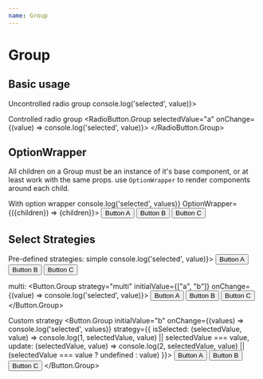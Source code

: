 ```yaml
---
name: Group
---
```



# Group

## Basic usage

<Playground>
  <Text>Uncontrolled radio group</Text>
  <RadioButton.Group initialValue="a" onChange={(value) => console.log('selected', value)}>
    <RadioButton label="Option 1" value="a" />
    <RadioButton label="Option 2" value="b" />
    <RadioButton label="Option 3" value="c" disabled />
  </RadioButton.Group>

  <Text>Controlled radio group</Text>
  <RadioButton.Group selectedValue="a" onChange={(value) => console.log('selected', value)}>
    <RadioButton label="Option 1" value="a" />
    <RadioButton label="Option 2" value="b" />
    <RadioButton label="Option 3" value="c" disabled />
  </RadioButton.Group>
</Playground>

## OptionWrapper

All children on a Group must be an instance of it's base component, or at least work with the same props.
use `OptionWrapper` to render components around each child.

<Playground>
  <Text>With option wrapper</Text>
  <Button.Group
    initialValue="b"
    onChange={(values) => console.log('selected', values)}
    OptionWrapper={({children}) => <View m={4}>{children}</View>}>
    <Button value="a">Button A</Button>
    <Button value="b">Button B</Button>
    <Button value="c">Button C</Button>
  </Button.Group>
</Playground>


## Select Strategies

<Playground>
  <Text>Pre-defined strategies:</Text>
  <Text fontSize="small">simple</Text>
  <Button.Group
    strategy="simple"
    initialValue="b"
    onChange={(value) => console.log('selected', value)}>
    <Button value="a">Button A</Button>
    <Button value="b">Button B</Button>
    <Button value="c">Button C</Button>
  </Button.Group>

  <Text fontSize="small">multi:</Text>
  <Button.Group
    strategy="multi"
    initialValue={["a", "b"]}
    onChange={(value) => console.log('selected', value)}>
    <Button value="a">Button A</Button>
    <Button value="b">Button B</Button>
    <Button value="c">Button C</Button>
  </Button.Group>

  <Text>Custom strategy</Text>
  <Button.Group
    initialValue="b"
    onChange={(values) => console.log('selected', values)}
    strategy={{
      isSelected: (selectedValue, value) => console.log(1, selectedValue, value) || selectedValue === value,
      update: (selectedValue, value) => console.log(2, selectedValue, value) || (selectedValue === value ? undefined : value)
    }}>
    <Button value="a">Button A</Button>
    <Button value="b">Button B</Button>
    <Button value="c">Button C</Button>
  </Button.Group>
</Playground>
